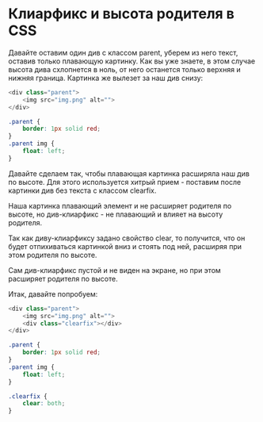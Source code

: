 # Клиарфикс и высота родителя в CSS

Давайте оставим один див с классом parent, уберем из него текст, оставив только плавающую картинку. Как вы уже знаете, в этом случае высота дива схлопнется в ноль, от него останется только верхняя и нижняя граница. Картинка же вылезет за наш див снизу:

```js showLineNumbers copy
<div class="parent">
	<img src="img.png" alt="">
</div>
```

```css showLineNumbers copy
.parent {
	border: 1px solid red;
}
.parent img {
	float: left;
}
```

Давайте сделаем так, чтобы плавающая картинка расширяла наш див по высоте. Для этого используется хитрый прием - поставим после картинки див без текста с классом clearfix.

Наша картинка плавающий элемент и не расширяет родителя по высоте, но див-клиарфикс - не плавающий и влияет на высоту родителя.

Так как диву-клиарфиксу задано свойство clear, то получится, что он будет отпихиваться картинкой вниз и стоять под ней, расширяя при этом родителя по высоте.

Сам див-клиарфикс пустой и не виден на экране, но при этом расширяет родителя по высоте.

Итак, давайте попробуем:

```js showLineNumbers copy
<div class="parent">
	<img src="img.png" alt="">
	<div class="clearfix"></div>
</div>
```

```css showLineNumbers copy
.parent {
	border: 1px solid red;
}
.parent img {
	float: left;
}

.clearfix {
	clear: both;
}
```